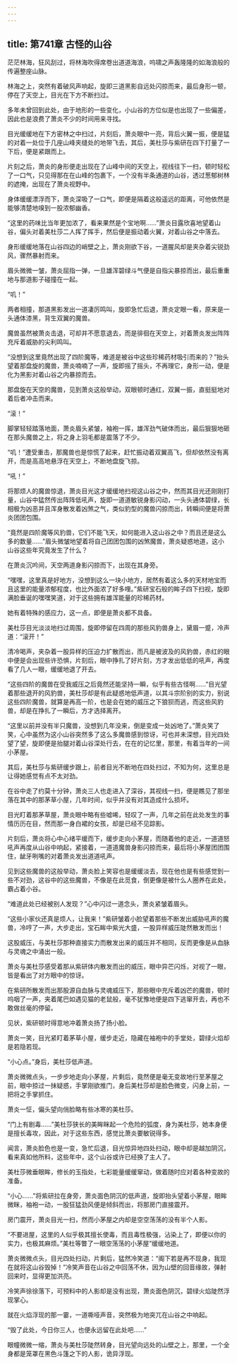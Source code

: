 ```yaml
---
---
---
```

title: 第741章 古怪的山谷
---



茫茫林海，狂风刮过，将林海吹得席卷出道道海浪，呜啸之声轰隆隆的如海浪般的传遍整座山脉。

林海之上，突然有着破风声响起，旋即三道黑影自远处闪掠而来，最后身形一顿，停在了天空上，目光在下方不断扫过。

多年未曾回到此处，由于地形的一些变化，小山谷的方位似是也出现了一些偏差，因此也是浪费了萧炎不少的时间用来寻找。

目光缓缓地在下方密林之中扫过，片刻后，萧炎眼中一亮，背后火翼一振，便是猛的对着一处位于几座山峰夹缝处的地带飞去，其后，美杜莎与紫研在四下打量了一下后，便是紧跟而上。

片刻之后，萧炎的身形便走出现在了山峰中间的天空上，视线往下一扫，顿时轻松了一口气，只见得那在在山峰的包裹下，一个没有半条通道的山谷，透过葱郁树林的遮掩，出现在了萧炎视野中。

身体缓缓漂浮而下，萧炎深吸了一口气，即便是隔着这般遥远的距离，可他依然是能够清楚地嗅到一股浓郁幽香。

“这里的药味比当年更加浓了，看来果然是个宝地啊……”萧炎目露欣喜地望着山谷，偏头对着美杜莎二人挥了挥手，然后便是振动着火翼，对着山谷之中落去。

身形缓缓地落在山谷四边的峭壁之上，萧炎刚欲下谷，一道腥风却是夹杂着尖锐劲风，骤然暴射而来。

眉头微微一皱，萧炎屈指一弹，一旦雄浑碧绿斗气便是自指尖暴掠而出，最后重重地与那道影子碰撞在一起。

“叽！”

两者相撞，那道黑影发出一道凄厉鸣叫，旋即急忙后退，萧炎定眼一看，原来是一头通体漆黑，背生双翼的魔兽。

魔兽虽然被萧炎击退，可却并不愿意退去，而是徘徊在天空上，对着萧炎发出阵阵充斥着威胁的尖利鸣叫。

“没想到这里竟然出现了四阶魔等，难道是被谷中这些珍稀药材吸引而来的？”抬头望着那盘旋的魔兽，萧炎喃喃了一声，旋即摇了摇头，不再理它，身形一动，便是化为黑影对着山谷之内暴掠而去。

那盘旋在天空的魔兽，见到萧炎这般举动，双眼顿时通红，双翼一振，直挺挺地对着后者冲击而来。

“滚！”

脚掌轻轻踏落地面，萧炎眉头紧皱，袖袍一挥，雄浑劲气破体而出，最后狠狠地砸在那头魔兽之上，将之身上羽毛都是震落了不少。

“叽！”遭受重击，那魔兽也是惊慌了起来，赶忙振动着双翼高飞，但却依然没有离开，而是高高地悬浮在天空上，不断地盘旋飞掠。

“吼！”

将那烦人的魔兽惊退，萧炎目光这才缓缓地扫视这山谷之中，然而其目光还刚刚打量，山谷中猛然传出阵阵低吼声，旋即一道道敏锐身影闪动，一头头通体碧绿，长相极为凶恶并且浑身散发着凶煞之气，类似豹型的魔兽闪掠而出，转瞬间便是将萧炎团团包围。

“竟然是四阶魔等风豹兽，它们不能飞天，如何能进入这山谷之中？而且还是这么多的数量……”眉头微皱地望着将自己团团包围的凶煞魔兽，萧炎疑惑地道，这小山谷这些年究竟发生了什么？

在萧炎沉吟间，天空两道身影闪掠而下，出现在其身旁。

“嘿嘿，这里真是好地方，没想到这么一块小地方，居然有着这么多的天材地宝而且这里的能量浓郁程度，也比外面浓了好多哩。”紫研宝石般的眸子四下扫视，旋即满脸垂诞的嘿嘿笑道，对于这些拥有雄浑能量的珍稀药材。

她有着特殊的感应力，这一点，即便是萧炎都不具备。

美杜莎目光淡淡地扫过周围，旋即停留在四周的那些风豹兽身上，黛眉一蹙，冷声道：“滚开！”

清冷喝声，夹杂着一股异样的压迫力扩散而出，而凡是被波及的风豹兽，赤红的眼中便是会出现些许恐惧，片刻后，眼中挣扎了好片刻，方才发出低低的吼声，再度看了几人一眼，缓缓地退了开去。

“这些四阶的魔兽在受我威压之后竟然还能坚持一瞬，似乎有些古怪啊……”目光望着那些退开的风豹兽，美杜莎却是有此疑惑地低声道，以其斗宗阶别的实力，别说这些四阶魔兽，就算是再高一阶，也是会在她的威压之下狼狈而逃，而这些风豹兽，却是在挣扎了一瞬后，方才选择离开。

“这里以前并没有半只魔兽，没想到几年没来，倒是变成一处凶地了。”萧炎笑了笑，心中虽然为这小山谷突然多了这么多魔兽感到惊讶，可也并未深想，目光四处望了望，旋即便是抬腿对着山谷深处行去，在在的记忆里，那里，有着当年的一间小茅屋。

其后，美杜莎与紫研缓步跟上，前者目光不断地在四处扫过，不知为何，这里总是让得她感觉有点不太对劲。

在谷中走了约莫十分钟，萧炎三人也走进入了深谷，其视线一扫，便是瞧见了那坐落在其中的那茅草小屋，几年时间，似乎并没有对其造成什么损坏。

目光盯着那茅草屋，萧炎眼中略有些嘘唏，轻叹了一声，几年之前在此处发生的事情历历在目，然而那一身白裙的女孩，却是已经不见踪影。

片刻后，萧炎将心中心绪平缓而下，缓步走向小茅屋，而随着他的走近，一道道怒吼声再度从山谷中响起，紧接着，一道道魔兽身影闪掠而来，最后将小茅屋团团围住，龇牙咧嘴的对着萧炎发出道道吼声。

见到这些魔兽的这般举动，萧炎脸上笑容也是缓缓淡去，现在他也是有些感觉到一些不对劲，这谷中的这些魔兽，不像是在此觅食，倒更像是被什么人圈养在此处，霸占着小谷。

“难道此处已经被别人发现？”心中闪过一道念头，萧炎紧皱着眉头。

“这些小家伙还真是烦人，让我来！”紫研皱着小脸望着那些不断发出威胁吼声的魔兽，冷哼了一声，大步走出，宝石眸中紫光大盛，一股异样威压陡然散发而出！

这股威压，与美杜莎那种直接实力而散发出来的威压并不相同，反而更像是从血脉与灵魂之中涌出一般。

萧炎与美杜莎感受着那从紫研体内散发而出的威压，眼中异芒闪烁，对视了一眼，皆是看出了对方眼中的惊讶。

在紫研所散发而出那股源自血脉与灵魂威压下，那些眼中充斥着凶芒的魔兽，顿时呜咽了一声，夹着尾巴如遇见猫的老鼠般，毫不犹豫地便是四下逃窜开去，再也不敢做丝毫的停留。

见状，紫研顿时得意地冲着萧炎扬了扬小脸。

萧炎一笑，目光紧盯着茅草小屋，缓步走近，隐藏在袖袍中的手堂处，碧绿火焰却是若隐若现。

“小心点。”身后，美杜莎低声道。

萧炎微微点头，一步步地走向小茅屋，片剩后，竟然便是毫无变故地行至茅屋之前，眼中掠过一抹疑惑，手掌刚欲推门，身后美杜莎却是脸色微变，闪身上前，一把将之手掌抓住。

萧炎一怔，偏头望向俏脸略有些冰寒的美杜莎。

“门上有剧毒……”美杜莎狭长的美眸眯起一个危险的弧度，身为美杜莎，她本身便是擅长毒攻，因此，对于这些东西，感觉比萧炎要敏锐得多。

闻言，萧炎脸色也是一变，急忙后退，目光惊异地四处扫动，眼中却是越加阴沉，看来真如他所料，这些年中，这个山谷或许已经换了主人了。

美杜莎微垂眼眸，修长的玉指处，七彩能量缓缓窜动，做着随时应对着各种变故的准备。

“小心……”将紫研拉在身旁，萧炎面色阴沉的低声道，旋即抬头望着小茅屋，眼眸微眯，袖袍一动，一股狂猛劲风便是倾斜而出，将那房门直接震开。

房门震开，萧炎目光一扫，然而小茅屋之内却是空空荡荡的没有半个人影。

“不要进屋，这里的人似乎极其擅长使毒，而且毒性极强，沾染上了，即便以你的实力，也极其麻烦。”美杜等瞥了一眼空荡荡的小茅屋”缓缓地道。

萧炎微微点头，目光四处扫动，片剩后，猛然冷笑道：“阁下若是再不现身，我现在就将这山谷毁掉！”冷笑声音在山谷之中回荡不休，因为山壁的回音缘故，弹射回来时，显得更加洪亮。

冷笑声徐徐落下，可预料中的人影却是没有出现，萧炎面色阴沉，碧绿火焰陡然浮现掌心。

就在火焰浮现的那一霎，一道嘶哑声音，突然极为地突兀在山谷之中响起。

“毁了此处，今日你三人，也便永远留在此处吧……”

眼幢微微一缩，萧炎与美杜莎陡然转身，目光望向远处的山壁之上，那里，一个全身都是笼罩在黑色斗篷之下的人影，诡异浮现。